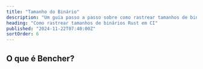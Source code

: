```yaml
---
title: "Tamanho do Binário"
description: "Um guia passo a passo sobre como rastrear tamanhos de binários Rust em CI"
heading: "Como rastrear tamanhos de binários Rust em CI"
published: "2024-11-22T07:40:00Z"
sortOrder: 6
---
```



<Intro
  lang="Rust"
/>

## O que é Bencher?

<BencherIntro />

<Steps
  lang="Rust"
  optionUrl="/pt/docs/explanation/adapters/#%EF%B8%8F-file-size"
  adapterUrl="/pt/docs/explanation/adapters/#-json"
/>

<FileSizeInner>
  <CargoBuild />
</FileSizeInner>

<br />

<CallToAction />
